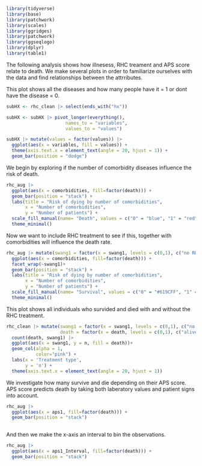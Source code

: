 
```r
library(tidyverse)
library(base)
library(patchwork)
library(scales)
library(ggridges)
library(patchwork)
library(ggseqlogo)
library(dplyr)
library(table1)
```

The following analysis shows how illnesess, RHC treament and APS score relate to death. We make several plots in order to familiarize ourselves with the data and find relationships between the attrributes. 

This plot shows all the diseases and how many people have it = 1 or dont have the disease = 0.
```r
subHX <- rhc_clean |> select(ends_with("hx"))

subHX <- subHX |> pivot_longer(everything(),
                      names_to = "variables",
                      values_to = "values")

subHX |> mutate(values = factor(values)) |> 
  ggplot(aes(x = variables, fill = values)) +
  theme(axis.text.x = element_text(angle = 20, hjust = 1)) +
  geom_bar(position = "dodge")

```

We begin by exploring if the number of comorbidity diseases influence the risk of death.
```r
rhc_aug |>
  ggplot(aes(x = comorbidities, fill=factor(death))) +
  geom_bar(position = "stack") +
  labs(title = "Risk of dying by number of comorbidities",
       x = "Number of comorbidities",
       y = "Number of patients") +
  scale_fill_manual(name= "Death", values = c("0" = "blue", "1" = "red")) +
  theme_minimal()
```


Now we want to include RHC treatment to see if this, together with comorbidities will influence the death rate. 
```r
rhc_aug |> mutate(swang1 = factor(x = swang1, levels = c(0,1), c("no RHC","RHC"))) |> 
  ggplot(aes(x = comorbidities, fill=factor(death))) +
  facet_wrap(~swang1)+
  geom_bar(position = "stack") +
  labs(title = "Risk of dying by number of comorbidities",
       x = "Number of comorbidities",
       y = "Number of patients") +
  scale_fill_manual(name= "Survival", values = c("0" = "#619CFF", "1" = "#F8766D"), labels= c('Dead', 'Alive')) +
  theme_minimal()
```


This plot shows all individuals who survided and died with and without the RHC treatment. 
```r

rhc_clean |> mutate(swang1 = factor(x = swang1, levels = c(0,1), c("no RHC","RHC")),
                    death = factor(x = death, levels = c(0,1), c("alive","dead"))) |> 
  count(death, swang1) |> 
  ggplot(aes(x = swang1, y = n, fill = death))+
  geom_col(alpha = 1,
           color="pink") +
  labs(x = 'Treatment type',
       y = 'n') +
  theme(axis.text.x = element_text(angle = 20, hjust = 1))
```

We investigate how many survive and die depending on their APS score. APS score predicts death by taking both laberatory values and patient signs into account. 
```r
rhc_aug |> 
  ggplot(aes(x = aps1, fill=factor(death))) +
  geom_bar(position = "stack") 
  
```
And then we make the x-axis an interval to bin the observations.
```r
rhc_aug |> 
  ggplot(aes(x = aps1_Interval, fill=factor(death))) +
  geom_bar(position = "stack") 

```




